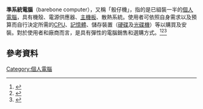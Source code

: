 {{NoteTA|G1=IT}}
'''準系統電腦'''（barebone computer），又稱「骰仔機」，指的是已組裝一半的[[個人電腦|個人電腦]]，具有機殼、電源供應器、[[主機板|主機板]]、散熱系統。使用者可依照自身需求以及預算而自行決定所需的[[CPU|CPU]]、[[電腦記憶體|記憶體]]、儲存裝置（[[硬碟|硬碟]]及[[光碟機|光碟機]]）等以購買及安裝。對於使用者和廠商而言，是具有彈性的電腦銷售和選購方式。<ref>{{Cite web |url=http://it.21cn.com/pc/laptop-review/a/2011/1210/11/10095237.shtml |title=存档副本 |accessdate=2013-08-29 |archiveurl=https://web.archive.org/web/20130929095731/http://it.21cn.com/pc/laptop-review/a/2011/1210/11/10095237.shtml |archivedate=2013-09-29 }}</ref><ref>{{Cite web|title=準系統將進入DIY市場，技嘉預計三月可上路|url=https://www.ithome.com.tw/news/7757|access-date=2022-03-02|work=iThome|language=zh-hant}}</ref><ref>{{Cite web|title=Ryzen降臨，ASRock DeskMini A300超迷你準系統尺寸再壓縮|url=https://www.techbang.com/posts/63900-ryzen-arrival-asrock-deskmini-a300-ultra-mini-quasi-system-size-re-compression|access-date=2022-03-02|date=2019-01-08|work=PCADV 電腦王 - 狂操、硬幹、玩真的|language=zh-tw}}</ref>



==參考資料==
<references />

{{Computer sizes}}
{{Compu-stub}}


[[Category:個人電腦|Category:個人電腦]]